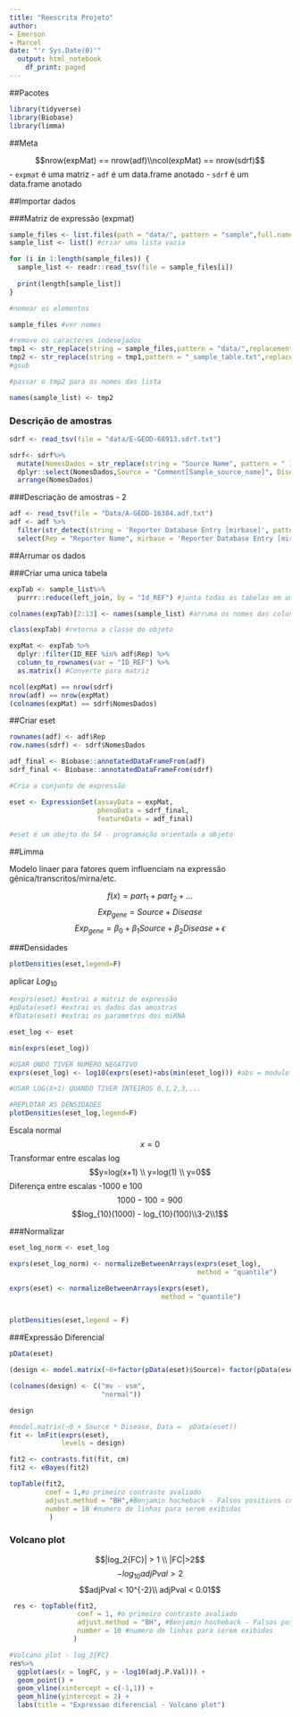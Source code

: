 ```yaml
---
title: "Reescrita Projeto"
author: 
- Emerson
- Marcel
date: "'r Sys.Date(0)'"
  output: html_notebook
    df_print: paged
---
```


##Pacotes


```r
library(tidyverse)
library(Biobase)
library(limma)
```

##Meta

$$nrow(expMat) == nrow(adf)\\ncol(expMat) == nrow(sdrf)$$
- `expmat` é uma matriz
- `adf` é um data.frame anotado
- `sdrf` é um data.frame anotado

##Importar dados

###Matriz de expressão (expmat)

```r
sample_files <- list.files(path = "data/", pattern = "sample",full.names = T)
sample_list <- list() #criar uma lista vazia

for (i in 1:length(sample_files)) {
  sample_list <- readr::read_tsv(file = sample_files[i])
  
  print(length[sample_list])
}
```


```r
#nomear os elementos

sample_files #ver nomes

#remove os caracteres indesejados
tmp1 <- str_replace(string = sample_files,pattern = "data/",replacement = "")
tmp2 <- str_replace(string = tmp1,pattern = "_sample_table.txt",replacement ="")
#gsub

#passar o tmp2 para os nomes das lista

names(sample_list) <- tmp2
```
### Descrição de amostras

```r

sdrf <- read_tsv(file = "data/E-GEOD-68913.sdrf.txt")

sdrf<- sdrf%>%
  mutate(NomesDados = str_replace(string = "Source Name", pattern = " 1",replacement = ""))%>%
  dplyr::select(NomesDados,Source = "Comment[Sample_source_name]", Disease = "Characteristics[Disease status")%>%
  arrange(NomesDados)

```

###Descriação de amostras - 2

```r
adf <- read_tsv(file = "Data/A-GEOD-16384.adf.txt")
adf <- adf %>%
  filter(str_detect(string = 'Reporter Database Entry [mirbase]', pattern = "rno")) %>%
  select(Rep = "Reporter Name", mirbase = 'Reporter Database Entry [mirbase]')

```
##Arrumar os dados

###Criar uma unica tabela

```r
expTab <- sample_list%>%
  purrr::reduce(left_join, by = "Id_REF") #junta todas as tabelas em uma só baseada na coluna ID_REF

colnames(expTab)[2:13] <- names(sample_list) #arruma os nomes das colunas

class(expTab) #retorna a classe do objeto

expMat <- expTab %>%
  dplyr::filter(ID_REF %in% adf$Rep) %>%
  column_to_rownames(var = "ID_REF") %>%
  as.matrix() #Converte para matriz

ncol(expMat) == nrow(sdrf)
nrow(adf) == nrow(expMat)
(colnames(expMat) == sdrf$NomesDados)
```

##Criar eset

```r
rownames(adf) <- adf$Rep
row.names(sdrf) <- sdrf$NomesDados

adf_final <- Biobase::annotatedDataFrameFrom(adf)
sdrf_final <- Biobase::annotatedDataFrameFrom(sdrf)

#Cria o conjunto de expressão

eset <- ExpressionSet(assayData = expMat,
                      phenoData = sdrf_final,
                      featureData = adf_final)

#eset é um obejto do S4 - programação orientada a objeto
```

##Limma

Modelo linaer para fatores quem influenciam na expressão gênica/transcritos/mirna/etc.

$$f(x) = part_1 + part_2 + ...$$
$$Exp_{gene} = Source +Disease$$
$$Exp_{gene} = \beta_0 +\beta_1 Source+\beta_2 Disease+ \epsilon$$

###Densidades

```r
plotDensities(eset,legend=F)
```
 aplicar $Log_{10}$
 
```r
#exprs(eset) #extrai a matriz de expressão
#pData(eset) #extrai os dados das amostras
#fData(eset) #extrai os parametros dos miRNA

eset_log <- eset

min(exprs(eset_log))

#USAR QNDO TIVER NUMERO NEGATIVO
exprs(eset_log) <- log10(exprs(eset)+abs(min(eset_log))) #abs = modulo

#USAR LOG(X+1) QUANDO TIVER INTEIROS 0,1,2,3,...

#REPLOTAR AS DENSIDADES
plotDensities(eset_log,legend=F)
```

Escala normal
$$x = 0$$
Transformar entre escalas log
$$y=log(x+1) \\ y=log(1) \\ y=0$$
 Diferença entre escalas
 -1000 e 100
 $$ 1000-100 = 900$$
 $$log_{10}(1000) - log_{10}(100)\\3-2\\1$$
 
###Normalizar
```r
eset_log_norm <- eset_log

exprs(eset_log_norm) <- normalizeBetweenArrays(exprs(eset_log),
                                               method = "quantile")

exprs(eset) <- normalizeBetweenArrays(exprs(eset),
                                      method = "quantile")


plotDensities(eset,legend = F)
```

###Expressão Diferencial

```r
pData(eset)

(design <- model.matrix(~0+factor(pData(eset)$Source)+ factor(pData(eset)$Disease)))

(colnames(design) <- C("mv - vsm",
                       "normal"))

design

#model.matrix(~0 + Source * Disease, Data =  pData(eset))
fit <- lmFit(exprs(eset),
             levels = design)

fit2 <- contrasts.fit(fit, cm)
fit2 <- eBayes(fit2)

topTable(fit2,
         coef = 1,#o primeiro contraste avaliado
         adjust.method = "BH",#Benjamin hocheback - Falsos positivos corrigidos
         number = 10 #numero de linhas para serem exibidas
          )
```
### Volcano plot

$$|log_2{FC}| > 1 \\ |FC|>2$$
$$ -log_{10}{adjPval} > 2$$
$$adjPval < 10^{-2}\\ adjPval < 0.01$$
```r
 res <- topTable(fit2,
                 coef = 1, #o primeiro contraste avaliado
                 adjust.method = "BH", #Benjamin hocheback - Falsos positivos corrigidos
                 number = 10 #numero de linhas para serem exibidas
                )

#Volcano plot - log_2{FC}
res%>%
  ggplot(aes(x = logFC, y = -log10(adj.P.Val))) +
  geom_point() + 
  geom_vline(xintercept = c(-1,1)) +
  geom_hline(yintercept = 2) +
  labs(title = "Expressao diferencial - Volcano plot")
```
